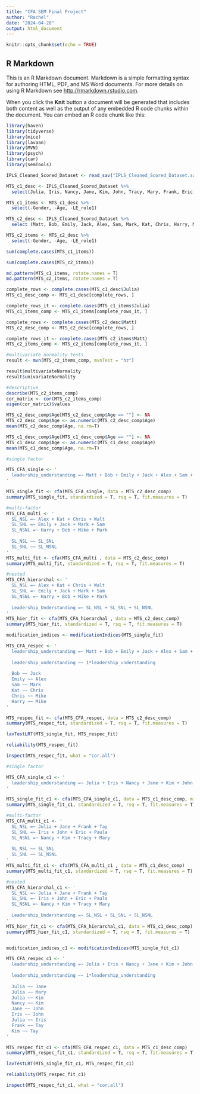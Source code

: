 ---
title: "CFA SEM Final Project"
author: "Rachel"
date: "2024-04-20"
output: html_document
---

```{r setup, include=FALSE}
knitr::opts_chunk$set(echo = TRUE)
```

## R Markdown

This is an R Markdown document. Markdown is a simple formatting syntax for authoring HTML, PDF, and MS Word documents. For more details on using R Markdown see <http://rmarkdown.rstudio.com>.

When you click the **Knit** button a document will be generated that includes both content as well as the output of any embedded R code chunks within the document. You can embed an R code chunk like this:
```{r libraries}

library(haven)
library(tidyverse)
library(mice)
library(lavaan)
library(MVN)
library(psych)
library(car)
library(semTools)

```

```{r export dataset and clean}

IPLS_Cleaned_Scored_Dataset <- read_sav("IPLS_Cleaned_Scored_Dataset.sav")

MTS_c1_desc <- IPLS_Cleaned_Scored_Dataset %>% 
  select(Julia, Iris, Nancy, Jane, Kim, John, Tracy, Mary, Frank, Eric, Paula, Tay, Gender, Age, LE_role1) 

MTS_c1_items <- MTS_c1_desc %>% 
  select(-Gender, -Age, -LE_role1)

MTS_c2_desc <- IPLS_Cleaned_Scored_Dataset %>% 
  select (Matt, Bob, Emily, Jack, Alex, Sam, Mark, Kat, Chris, Harry, Mike, Walt, Gender, Age, LE_role1) 

MTS_c2_items <- MTS_c2_desc %>% 
  select(-Gender, -Age, -LE_role1)


```


```{r missing data}

sum(complete.cases(MTS_c1_items))

sum(complete.cases(MTS_c2_items))

md.pattern(MTS_c1_items, rotate.names = T)
md.pattern(MTS_c2_items, rotate.names = T)

complete_rows <- complete.cases(MTS_c1_desc$Julia)
MTS_c1_desc_comp <- MTS_c1_desc[complete_rows, ]

complete_rows_it <- complete.cases(MTS_c1_items$Julia)
MTS_c1_items_comp <- MTS_c1_items[complete_rows_it, ]

complete_rows <- complete.cases(MTS_c2_desc$Matt)
MTS_c2_desc_comp <- MTS_c2_desc[complete_rows, ]

complete_rows_it <- complete.cases(MTS_c2_items$Matt)
MTS_c2_items_comp <- MTS_c2_items[complete_rows_it, ]

```

```{r Preliminary}

#multivariate normality tests
result <- mvn(MTS_c2_items_comp, mvnTest = "hz")

result$multivariateNormality
result$univariateNormality

#descriptive
describe(MTS_c2_items_comp)
cor_matrix <- cor(MTS_c2_items_comp)
eigen(cor_matrix)$values

MTS_c2_desc_comp$Age[MTS_c2_desc_comp$Age == ""] <- NA
MTS_c2_desc_comp$Age <- as.numeric(MTS_c2_desc_comp$Age)
mean(MTS_c2_desc_comp$Age, na.rm=T)

MTS_c1_desc_comp$Age[MTS_c1_desc_comp$Age == ""] <- NA
MTS_c1_desc_comp$Age <- as.numeric(MTS_c1_desc_comp$Age)
mean(MTS_c1_desc_comp$Age, na.rm=T)

```

```{r CFA C2}

#single factor

MTS_CFA_single <- '
  leadership_understanding =~ Matt + Bob + Emily + Jack + Alex + Sam + Mark + Kat + Chris + Harry + Mike + Walt
'

MTS_single_fit <- cfa(MTS_CFA_single, data = MTS_c2_desc_comp)
summary(MTS_single_fit, standardized = T, rsq = T, fit.measures = T)

#multi-factor
MTS_CFA_multi <- '
  SL_NSL =~ Alex + Kat + Chris + Walt
  SL_SNL =~ Emily + Jack + Mark + Sam
  SL_NSNL =~ Harry + Bob + Mike + Mark
  
  SL_NSL ~~ SL_SNL
  SL_SNL ~~ SL_NSNL
'
MTS_multi_fit <- cfa(MTS_CFA_multi , data = MTS_c2_desc_comp)
summary(MTS_multi_fit, standardized = T, rsq = T, fit.measures = T)

#nested
MTS_CFA_hierarchal <- '
  SL_NSL =~ Alex + Kat + Chris + Walt
  SL_SNL =~ Emily + Jack + Mark + Sam
  SL_NSNL =~ Harry + Bob + Mike + Mark
  
  Leadership_Understanding =~ SL_NSL + SL_SNL + SL_NSNL
'
MTS_hier_fit <- cfa(MTS_CFA_hierarchal , data = MTS_c2_desc_comp)
summary(MTS_hier_fit, standardized = T, rsq = T, fit.measures = T)
```

```{r respecification}

modification_indices <- modificationIndices(MTS_single_fit)

MTS_CFA_respec <- '
  leadership_understanding =~ Matt + Bob + Emily + Jack + Alex + Sam + Mark + Kat + Chris + Harry + Mike + Walt
  
  leadership_understanding ~~ 1*leadership_understanding
  
  Bob ~~ Jack
  Emily ~~ Alex
  Sam ~~ Mark
  Kat ~~ Chris
  Chris ~~ Mike
  Harry ~~ Mike
'

MTS_respec_fit <- cfa(MTS_CFA_respec, data = MTS_c2_desc_comp)
summary(MTS_respec_fit, standardized = T, rsq = T, fit.measures = T)

lavTestLRT(MTS_single_fit, MTS_respec_fit)

reliability(MTS_respec_fit)

inspect(MTS_respec_fit, what = "cor.all")


```

```{r fit c1}

#single factor

MTS_CFA_single_c1 <- '
  leadership_understanding =~ Julia + Iris + Nancy + Jane + Kim + John + Tracy + Mary + Frank + Eric + Paula + Tay
'

MTS_single_fit_c1 <- cfa(MTS_CFA_single_c1, data = MTS_c1_desc_comp, missing = "fiml")
summary(MTS_single_fit_c1, standardized = T, rsq = T, fit.measures = T)

#multi-factor
MTS_CFA_multi_c1 <- '
  SL_NSL =~ Julia + Jane + Frank + Tay
  SL_SNL =~ Iris + John + Eric + Paula
  SL_NSNL =~ Nancy + Kim + Tracy + Mary
  
  SL_NSL ~~ SL_SNL
  SL_SNL ~~ SL_NSNL
'
MTS_multi_fit_c1 <- cfa(MTS_CFA_multi_c1 , data = MTS_c1_desc_comp)
summary(MTS_multi_fit_c1, standardized = T, rsq = T, fit.measures = T)

#nested
MTS_CFA_hierarchal_c1 <- '
  SL_NSL =~ Julia + Jane + Frank + Tay
  SL_SNL =~ Iris + John + Eric + Paula
  SL_NSNL =~ Nancy + Kim + Tracy + Mary
  
  Leadership_Understanding =~ SL_NSL + SL_SNL + SL_NSNL
'
MTS_hier_fit_c1 <- cfa(MTS_CFA_hierarchal_c1, data = MTS_c1_desc_comp)
summary(MTS_hier_fit_c1, standardized = T, rsq = T, fit.measures = T)



```

```{r respec c1}
modification_indices_c1 <- modificationIndices(MTS_single_fit_c1)

MTS_CFA_respec_c1 <- '
  leadership_understanding =~ Julia + Iris + Nancy + Jane + Kim + John + Tracy + Mary + Frank + Eric + Paula + Tay
  
  leadership_understanding ~~ 1*leadership_understanding
  
  Julia ~~ Jane
  Julia ~~ Mary
  Julia ~~ Kim
  Nancy ~~ Kim
  Jane ~~ John
  Iris ~~ John
  Julia ~~ Iris
  Frank ~~ Tay
  Kim ~~ Tay
'

MTS_respec_fit_c1 <- cfa(MTS_CFA_respec_c1, data = MTS_c1_desc_comp)
summary(MTS_respec_fit_c1, standardized = T, rsq = T, fit.measures = T)

lavTestLRT(MTS_single_fit_c1, MTS_respec_fit_c1)

reliability(MTS_respec_fit_c1)

inspect(MTS_respec_fit_c1, what = "cor.all")


```

```{r model fit}

```